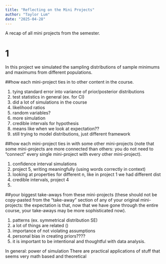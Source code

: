 ```yaml
---
title: "Reflecting on the Mini Projects"
author: "Taylor Lum"
date: "2025-04-28"
---
```


A recap of all mini projects from the semester.

# 1
In this project we simulated the sampling distributions of sample minimums and maximums from different populations.


##how each mini-project ties in to other content in the course.

1. tying standard error into variance of prior/posterior distributions
1. test statistics in general (ex. for CI)
1. did a lot of simulations in the course
2. likelihood ratios
2. random variables?
3. more simulation 
3. credible intervals for hypothesis 
4. means like when we look at expectation??
4. still trying to model distributions, just different framework

##how each mini-project ties in with some other mini-projects (note that some mini-projects are more connected than others: you do not need to “connect” every single mini-project with every other mini-project).

1. confidence interval simulations
2. project 5, writing meaningfully (using words correctly in context)
3. looking at properties for different n, like in project 1 we had different dist
3. credible intervals, project 4
4. 



##your biggest take-aways from these mini-projects (these should not be copy-pasted from the “take-away” section of any of your original mini-projects: the expectation is that, now that we have gone through the entire course, your take-aways may be more sophisticated now).

1. patterns (ex. symmetrical distribution SE)
2. a lot of things are related ()
3. importance of not violating assumptions
4. personal bias in creating priors????
5. it is important to be intentional and thoughtful with data analysis.

In general: power of simulation
There are practical applications of stuff that seems very math based and theoretical